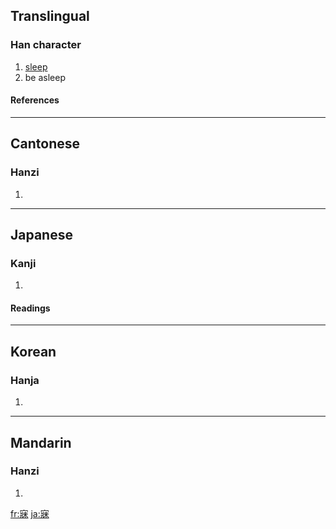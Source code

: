 ==Translingual==
===Han character===
{{Han char|rn=40|rad=宀|as=09|sn=12|four=3029<sub>5</sub>|canj=十女一木 (JVMD)}}
# [[sleep]]
# be asleep
====References====
{{Han ref|kx=0289.060|dkj=07236|dj=0572.060|hdz=20944.120|uh=5BD0|ud=23504|bh=B44B|bd=46155}}
----
==Cantonese==
===Hanzi===
{{yue-hanzi|jyut=|y=mei6}}
# {{defn|Cantonese}}
----
==Japanese==
===Kanji===
{{ja-kanji|grade=|rs=宀09}}
# {{defn|Japanese}} 
====Readings====
{{ja-readings|on=[[び]] (bi)|kun=[[ねる]] (neru)}}
----
==Korean==
===Hanja===
{{ko-hanja|hangeul=매|rv=mae|mr=mae}}
# {{defn|Korean}}
----
==Mandarin==
===Hanzi===
{{cmn-hanzi|pin=[[mèi]] ([[mei4]])|wg=mei<sup>4</sup>}}
# {{defn|Mandarin}}

[[fr:寐]]
[[ja:寐]]